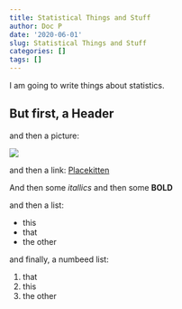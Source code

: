 ```yaml
---
title: Statistical Things and Stuff
author: Doc P
date: '2020-06-01'
slug: Statistical Things and Stuff
categories: []
tags: []
---
```

I am going to write things about statistics.

## But first, a Header

and then a picture:

![](https://placekitten.com/200/400)

and then a link:
[Placekitten](https://placekitten.com/200/200)

And then some *itallics*
and then some **BOLD**

and then a list:

- this
- that
- the other

and finally, a numbeed list:

1. that
2. this
3. the other
